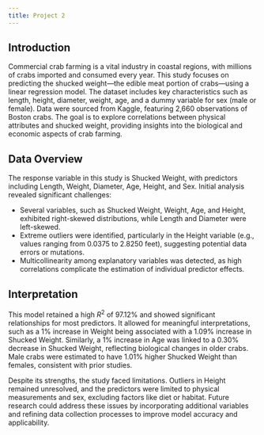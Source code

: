```yaml
---
title: Project 2
---
```


## Introduction
Commercial crab farming is a vital industry in coastal regions, with millions of crabs imported and consumed every year. This study focuses on predicting the shucked weight—the edible meat portion of crabs—using a linear regression model. The dataset includes key characteristics such as length, height, diameter, weight, age, and a dummy variable for sex (male or female). Data were sourced from Kaggle, featuring 2,660 observations of Boston crabs. The goal is to explore correlations between physical attributes and shucked weight, providing insights into the biological and economic aspects of crab farming.

## Data Overview
The response variable in this study is Shucked Weight, with predictors including Length, Weight, Diameter, Age, Height, and Sex. Initial analysis revealed significant challenges:

- Several variables, such as Shucked Weight, Weight, Age, and Height, exhibited right-skewed distributions, while Length and Diameter were left-skewed.
- Extreme outliers were identified, particularly in the Height variable (e.g., values ranging from 0.0375 to 2.8250 feet), suggesting potential data errors or mutations.
- Multicollinearity among explanatory variables was detected, as high correlations complicate the estimation of individual predictor effects.

## Interpretation
This model retained a high $R^2$ of 97.12% and showed significant relationships for most predictors. It allowed for meaningful interpretations, such as a 1% increase in Weight being associated with a 1.09% increase in Shucked Weight. Similarly, a 1% increase in Age was linked to a 0.30% decrease in Shucked Weight, reflecting biological changes in older crabs. Male crabs were estimated to have 1.01% higher Shucked Weight than females, consistent with prior studies.

Despite its strengths, the study faced limitations. Outliers in Height remained unresolved, and the predictors were limited to physical measurements and sex, excluding factors like diet or habitat. Future research could address these issues by incorporating additional variables and refining data collection processes to improve model accuracy and applicability.
